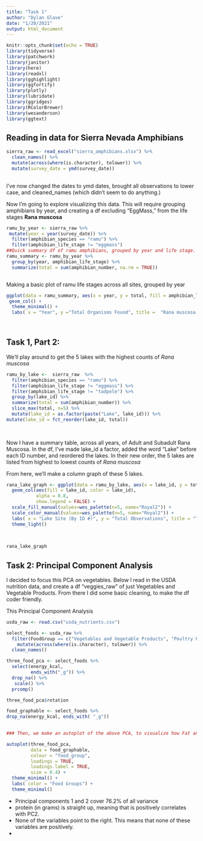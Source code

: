 ```yaml
---
title: "Task 1"
author: "Dylan Glave"
date: "1/20/2021"
output: html_document
---
```


```r
knitr::opts_chunk$set(echo = TRUE)
library(tidyverse)
library(patchwork)
library(janitor)
library(here)
library(readxl)
library(gghighlight)
library(ggfortify)
library(plotly)
library(lubridate)
library(ggridges)
library(RColorBrewer)
library(wesanderson)
library(ggtext)
```


## Reading in data for Sierra Nevada Amphibians

```r
sierra_raw <- read_excel("sierra_amphibians.xlsx") %>% 
  clean_names() %>% 
  mutate(across(where(is.character), tolower)) %>% 
  mutate(survey_date = ymd(survey_date))
  

```

I've now changed the dates to ymd dates, brought all observations to lower case, and cleaned_names (which didn't seem to do anything.)

Now I'm going to explore visualizing this data. This will require grouping amphibians by year, and creating a df excluding "EggMass," from the life stages **Rana muscosa**

```r
ramu_by_year <- sierra_raw %>% 
 mutate(year = year(survey_date)) %>% 
  filter(amphibian_species == "ramu") %>% 
  filter(amphibian_life_stage != "eggmass") 
##Quick summary df of ramu amphibians, grouped by year and life stage.
ramu_summary <- ramu_by_year %>% 
  group_by(year, amphibian_life_stage) %>% 
  summarize(total = sum(amphibian_number, na.rm = TRUE))



```

Making a basic plot of ramu life stages across all sites, grouped by year

```r
ggplot(data = ramu_summary, aes(x = year, y = total, fill = amphibian_life_stage)) +
 geom_col() +
  theme_minimal() +
  labs( x = "Year", y ="Total Organisms Found", title =  "Rana muscosa Observations", fill = "Life Stages")

 
```

## Task 1, Part 2: 

We'll play around to get the 5 lakes with the highest counts of *Rana muscosa*

```r
ramu_by_lake <-  sierra_raw  %>% 
  filter(amphibian_species == "ramu") %>% 
  filter(amphibian_life_stage != "eggmass") %>% 
  filter(amphibian_life_stage != "tadpole") %>% 
  group_by(lake_id) %>% 
  summarize(total = sum(amphibian_number)) %>% 
  slice_max(total, n=5) %>% 
  mutate(lake_id = as.factor(paste("Lake", lake_id))) %>% 
mutate(lake_id = fct_reorder(lake_id, total))
  
  
```

Now I have a summary table, across all years, of Adult and Subadult Rana Muscosa. In the df, I've made lake_id a factor, added the word "Lake" before each ID number, and reordered the lakes. In their new order, the 5 lakes are listed from highest to lowest counts of *Rana muscosa*

From here, we'll make a column graph of these 5 lakes. 

```r
rana_lake_graph <- ggplot(data = ramu_by_lake, aes(x = lake_id, y = total)) +
  geom_col(aes(fill = lake_id, color = lake_id), 
           alpha = 0.8,
           show.legend = FALSE) +
  scale_fill_manual(values=wes_palette(n=5, name="Royal2")) +
  scale_color_manual(values=wes_palette(n=5, name="Royal2")) +
  labs( x = "Lake Site (By ID #)", y = "Total Obvervations", title = "Top Five sites of Adult and Subadult \n Rana muscosa (Across all years)") +
  theme_light()
  
  

rana_lake_graph

```



## Task 2: Principal Component Analysis

I decided to focus this PCA on vegetables. Below I read in the USDA nutrition data, and create a df "veggies_raw" of just Vegetables and Vegetable Products. From there I did some basic cleaning, to make the df coder friendly. 

This Principal Component Analysis 

```r
usda_raw <- read.csv("usda_nutrients.csv")

select_foods <- usda_raw %>% 
  filter(FoodGroup == c("Vegetables and Vegetable Products", "Poultry Products", "Snacks")) %>% 
    mutate(across(where(is.character), tolower)) %>% 
  clean_names()

three_food_pca <- select_foods %>% 
  select(energy_kcal,
         ends_with("_g")) %>% 
  drop_na() %>% 
   scale() %>% 
  prcomp()

three_food_pca$rotation

```


```r

food_graphable <- select_foods %>% 
drop_na(energy_kcal, ends_with( "_g"))
  

### Then, we make an autoplot of the above PCA, to visualize how Fat and micro nutrients relate to one another. 

autoplot(three_food_pca, 
         data = food_graphable,
         colour = "food_group",
         loadings = TRUE,
         loadings.label = TRUE,
         size = 0.4) +
  theme_minimal() +
  labs( color = "Food Groups") +
  theme_minimal()


```


 - Principal components 1 and 2 cover 76.2% of all variance
-  protein (in grams) is straight up, meaning that is positively correlates with PC2.
 - None of the variables point to the right. This means that none of these variables are positively. 
 - 
